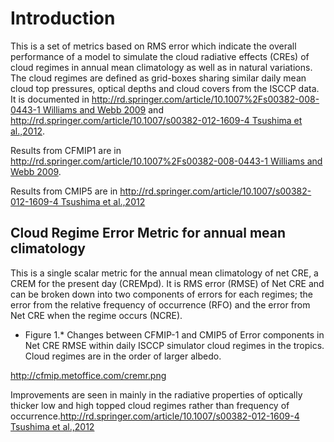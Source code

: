 = Introduction =
This is a set of metrics based on RMS error which indicate the overall performance of a model to simulate the cloud radiative effects (CREs) of cloud regimes in annual mean climatology as well as in natural variations. The cloud regimes are defined as grid-boxes sharing similar daily mean cloud top pressures, optical depths and cloud covers from the ISCCP data.
It is documented in [[http://rd.springer.com/article/10.1007%2Fs00382-008-0443-1 Williams and Webb 2009]] and [[http://rd.springer.com/article/10.1007/s00382-012-1609-4 Tsushima et al.,2012]]. 

Results from CFMIP1 are in [[http://rd.springer.com/article/10.1007%2Fs00382-008-0443-1 Williams and Webb 2009]].

Results from CMIP5 are in [[http://rd.springer.com/article/10.1007/s00382-012-1609-4 Tsushima et al.,2012]]

== Cloud Regime Error Metric for annual mean climatology ==

This is a single scalar metric for the annual mean climatology of net CRE, a CREM for the present day (CREMpd). It is RMS error (RMSE) of Net CRE and can be broken down into two components of errors for each regimes; the error from the relative frequency of occurrence (RFO) and the error from Net CRE when the regime occurs (NCRE). 

*Figure 1.* Changes between CFMIP-1 and CMIP5 of Error components in Net CRE RMSE within daily ISCCP simulator cloud regimes in the tropics. Cloud regimes are in the order of larger albedo.
http://cfmip.metoffice.com/cremr.png 


Improvements are seen in mainly in the radiative properties of optically thicker low and high topped cloud regimes rather than frequency of occurrence.[[http://rd.springer.com/article/10.1007/s00382-012-1609-4 Tsushima et al.,2012]]